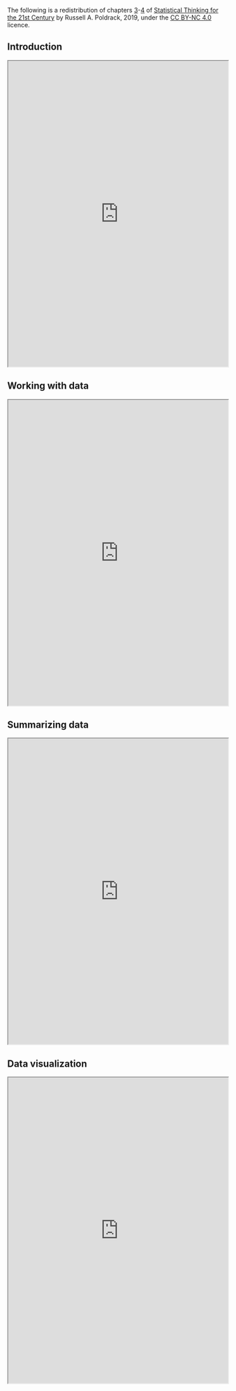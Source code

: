 The following is a redistribution of chapters [3](https://statsthinking21.github.io/statsthinking21-core-site/summarizing-data.html)-[4](https://statsthinking21.github.io/statsthinking21-core-site/data-visualization.html) of [Statistical Thinking for the 21st Century](https://statsthinking21.github.io/statsthinking21-core-site/index.html) by Russell A. Poldrack, 2019, under the [CC BY-NC 4.0](https://creativecommons.org/licenses/by-nc/4.0/) licence.

## Introduction

<iframe src="https://statsthinking21.github.io/statsthinking21-core-site/introduction.html" name="Introduction" title="Introduction" height="700px" width="100%">

</iframe>

## Working with data

<iframe src="https://statsthinking21.github.io/statsthinking21-core-site/working-with-data.html" name="Working with data" title="Working with data" height="700px" width="100%">

</iframe>

## Summarizing data

<iframe src="https://statsthinking21.github.io/statsthinking21-core-site/summarizing-data.html" name="Summarizing data" title="Summarizing data" height="700px" width="100%">

</iframe>

## Data visualization

<iframe src="https://statsthinking21.github.io/statsthinking21-core-site/data-visualization.html" name="Data visualization" title="Data visualization" height="700px" width="100%">

</iframe>
